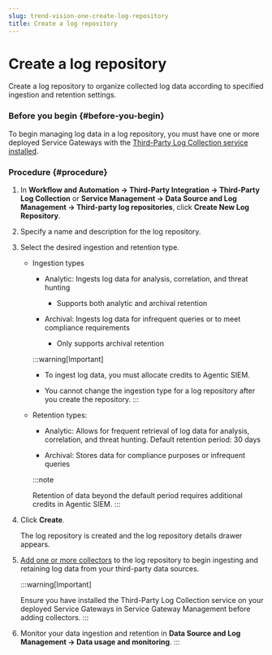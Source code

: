 ```yaml
---
slug: trend-vision-one-create-log-repository
title: Create a log repository
---
```

# Create a log repository

Create a log repository to organize collected log data according to specified ingestion and retention settings.

### Before you begin {#before-you-begin}

To begin managing log data in a log repository, you must have one or more deployed Service Gateways with the [Third-Party Log Collection service installed](install-tplc-service.mdx).

### Procedure {#procedure}

1.  In **Workflow and Automation → Third-Party Integration → Third-Party Log Collection** or **Service Management → Data Source and Log Management → Third-party log repositories**, click **Create New Log Repository**.

2.  Specify a name and description for the log repository.

3.  Select the desired ingestion and retention type.

    - Ingestion types

      - Analytic: Ingests log data for analysis, correlation, and threat hunting

        - Supports both analytic and archival retention

      - Archival: Ingests log data for infrequent queries or to meet compliance requirements

        - Only supports archival retention

      :::warning[Important]

      - To ingest log data, you must allocate credits to Agentic SIEM.

      - You cannot change the ingestion type for a log repository after you create the repository.
      :::

    - Retention types:

      - Analytic: Allows for frequent retrieval of log data for analysis, correlation, and threat hunting. Default retention period: 30 days

      - Archival: Stores data for compliance purposes or infrequent queries

      :::note

      Retention of data beyond the default period requires additional credits in Agentic SIEM.
      :::

4.  Click **Create**.

    The log repository is created and the log repository details drawer appears.

5.  [Add one or more collectors](create-collector.mdx) to the log repository to begin ingesting and retaining log data from your third-party data sources.

    :::warning[Important]

    Ensure you have installed the Third-Party Log Collection service on your deployed Service Gateways in Service Gateway Management before adding collectors.
    :::

6.  Monitor your data ingestion and retention in **Data Source and Log Management → Data usage and monitoring**.
:::

